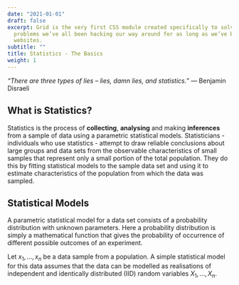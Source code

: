 ```yaml
---
date: "2021-01-01"
draft: false
excerpt: Grid is the very first CSS module created specifically to solve the layout
  problems we’ve all been hacking our way around for as long as we’ve been making
  websites.
subtitle: ""
title: Statistics - The Basics
weight: 1
---
```


*“There are three types of lies -- lies, damn lies, and statistics.”* ― Benjamin Disraeli

## What is Statistics?

Statistics is the process of **collecting**, **analysing** and making **inferences** from a sample of data using a parametric statistical models.  Statisticians - individuals who use statistics - attempt to draw reliable conclusions about large groups and data sets from the observable characteristics of small samples that represent only a small portion of the total population.  They do this by fitting statistical models to the sample data set and using it to estimate characteristics of the population from which the data was sampled.

## Statistical Models

A parametric statistical model for a data set consists of a probability distribution with unknown parameters.  Here a probability distribution is simply a mathematical function that gives the probability of occurrence of different possible outcomes of an experiment.  

Let $x_1, ..., x_n$ be a data sample from a population.  A simple statistical model for this data assumes that the data can be modelled as realisations of independent and identically distributed (IID) random variables $X_1, ..., X_n$.


